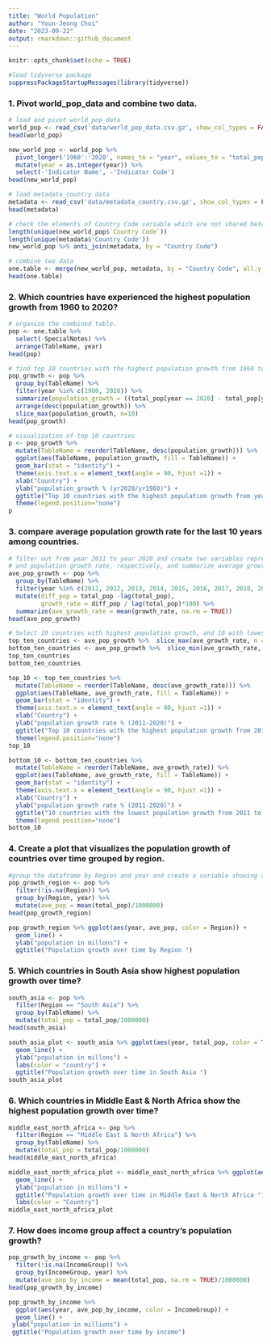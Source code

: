```yaml
---
title: "World Population"
author: "Youn-Jeong Choi"
date: "2023-09-22"
output: rmarkdown::github_document
---
```



```r
knitr::opts_chunk$set(echo = TRUE)

#load tidyverse package
suppressPackageStartupMessages(library(tidyverse))
```


### 1. Pivot world_pop_data and combine two data.

```r
# load and pivot world_pop_data
world_pop <- read_csv('data/world_pop_data.csv.gz', show_col_types = FALSE)
head(world_pop)

new_world_pop <- world_pop %>% 
  pivot_longer('1960':'2020', names_to = "year", values_to = "total_pop") %>% 
  mutate(year = as.integer(year)) %>% 
  select(-'Indicator Name', -'Indicator Code')
head(new_world_pop)
```

```r
# load metadata_country data 
metadata <- read_csv('data/metadata_country.csv.gz', show_col_types = FALSE)
head(metadata)

# check the elements of Country Code variable which are not shared between two data. 
length(unique(new_world_pop$`Country Code`))
length(unique(metadata$'Country Code'))
new_world_pop %>% anti_join(metadata, by = "Country Code")

# combine two data
one.table <- merge(new_world_pop, metadata, by = "Country Code", all.y = TRUE)
head(one.table)
```

### 2. Which countries have experienced the highest population growth from 1960 to 2020?

```r
# organize the combined table.
pop <- one.table %>%
  select(-SpecialNotes) %>%
  arrange(TableName, year)
head(pop)

# find top 10 countries with the highest population growth from 1960 to 2020.
pop_growth <- pop %>%
  group_by(TableName) %>%
  filter(year %in% c(1960, 2020)) %>%
  summarize(population_growth = ((total_pop[year == 2020] - total_pop[year == 1960])/total_pop[year == 1960]*100)) %>%
  arrange(desc(population_growth)) %>% 
  slice_max(population_growth, n=10) 
head(pop_growth)
```

```r
# visualization of top 10 countries
p <- pop_growth %>% 
  mutate(TableName = reorder(TableName, desc(population_growth))) %>% 
  ggplot(aes(TableName, population_growth, fill = TableName)) + 
  geom_bar(stat = "identity") +
  theme(axis.text.x = element_text(angle = 90, hjust =1)) +
  xlab("Country") + 
  ylab("population_growth % (yr2020/yr1960)") +
  ggtitle("Top 10 countries with the highest population growth from year 1960 to year 2020") +
  theme(legend.position="none") 
p
```


### 3. compare average population growth rate for the last 10 years among countries.

```r
# filter out from year 2011 to year 2020 and create two variables representing the difference of population every year
# and population growth rate, respectively, and summarize average growth rate of each country.
ave_pop_growth <- pop %>% 
  group_by(TableName) %>%
  filter(year %in% c(2011, 2012, 2013, 2014, 2015, 2016, 2017, 2018, 2019, 2020)) %>% 
  mutate(diff_pop = total_pop -lag(total_pop), 
         growth_rate = diff_pop / lag(total_pop)*100) %>% 
  summarize(ave_growth_rate = mean(growth_rate, na.rm = TRUE))
head(ave_pop_growth)

# Select 10 countries with highest population growth, and 10 with lowest population growth.
top_ten_countries <- ave_pop_growth %>%  slice_max(ave_growth_rate, n =10)
bottom_ten_countries <- ave_pop_growth %>%  slice_min(ave_growth_rate, n =10)
top_ten_countries
bottom_ten_countries
```

```r
top_10 <- top_ten_countries %>% 
  mutate(TableName = reorder(TableName, desc(ave_growth_rate))) %>% 
  ggplot(aes(TableName, ave_growth_rate, fill = TableName)) + 
  geom_bar(stat = "identity") +
  theme(axis.text.x = element_text(angle = 90, hjust =1)) +
  xlab("Country") + 
  ylab("population growth rate % (2011-2020)") +
  ggtitle("Top 10 countries with the highest population growth from 2011 to 2020") +
  theme(legend.position="none") 
top_10

bottom_10 <- bottom_ten_countries %>% 
  mutate(TableName = reorder(TableName, ave_growth_rate)) %>% 
  ggplot(aes(TableName, ave_growth_rate, fill = TableName)) + 
  geom_bar(stat = "identity") +
  theme(axis.text.x = element_text(angle = 90, hjust =1)) +
  xlab("Country") + 
  ylab("population growth rate % (2011-2020)") +
  ggtitle("10 countries with the lowest population growth from 2011 to 2020") +
  theme(legend.position="none") 
bottom_10
```

### 4. Create a plot that visualizes the population growth of countries over time grouped by region.

```r
#group the dataframe by Region and year and create a variable showing average of total population each year by region
pop_growth_region <- pop %>%
  filter(!is.na(Region)) %>% 
  group_by(Region, year) %>% 
  mutate(ave_pop = mean(total_pop)/1000000)
head(pop_growth_region)

pop_growth_region %>% ggplot(aes(year, ave_pop, color = Region)) + 
  geom_line() +
  ylab("population in millons") +
  ggtitle("Population growth over time by Region ")
```

### 5. Which countries in South Asia show highest population growth over time?

```r
south_asia <- pop %>%
  filter(Region == "South Asia") %>% 
  group_by(TableName) %>% 
  mutate(total_pop = total_pop/1000000)
head(south_asia)

south_asia_plot <- south_asia %>% ggplot(aes(year, total_pop, color = TableName)) + 
  geom_line() +
  ylab("population in millons") +
  labs(color = "country") +
  ggtitle("Population growth over time in South Asia ")
south_asia_plot
```

### 6. Which countries in Middle East & North Africa show the highest population growth over time?

```r
middle_east_north_africa <- pop %>%
  filter(Region == "Middle East & North Africa") %>% 
  group_by(TableName) %>% 
  mutate(total_pop = total_pop/1000000)
head(middle_east_north_africa)

middle_east_north_africa_plot <- middle_east_north_africa %>% ggplot(aes(year, total_pop, color = TableName)) + 
  geom_line() +
  ylab("population in millons") +
  ggtitle("Population growth over time in Middle East & North Africa ") +
  labs(color = "Country")
middle_east_north_africa_plot 
```

### 7. How does income group affect a country's population growth?

```r
pop_growth_by_income <- pop %>%
  filter(!is.na(IncomeGroup)) %>%
  group_by(IncomeGroup, year) %>% 
  mutate(ave_pop_by_income = mean(total_pop, na.rm = TRUE)/1000000)
head(pop_growth_by_income)

pop_growth_by_income %>% 
  ggplot(aes(year, ave_pop_by_income, color = IncomeGroup)) + 
  geom_line() + 
 ylab("population in millions") +
 ggtitle("Population growth over time by income")
```


